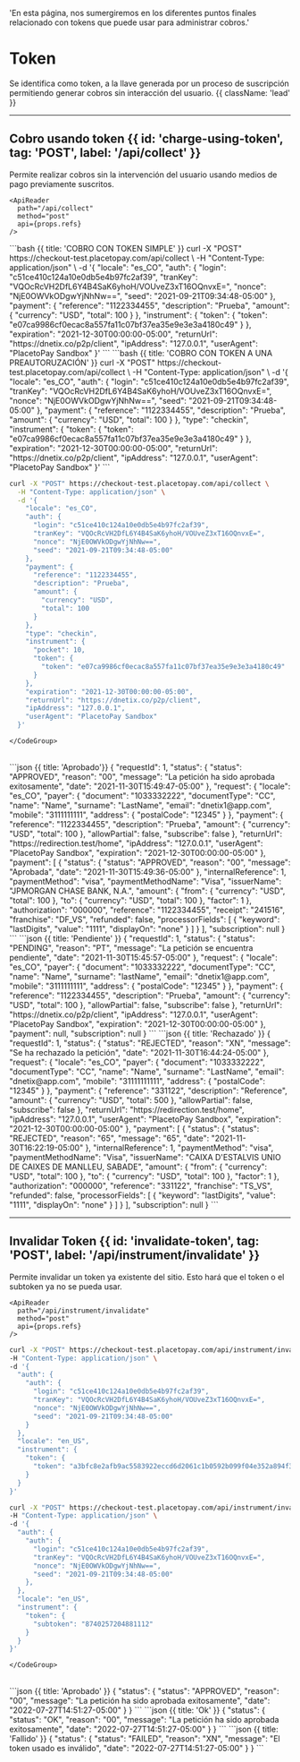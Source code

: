   'En esta página, nos sumergiremos en los diferentes puntos finales relacionado con tokens que puede usar para administrar cobros.'


# Token

Se identifica como token, a la llave generada por un proceso de suscripción permitiendo generar cobros sin interacción del usuario. {{ className: 'lead' }}

---

## Cobro usando token {{ id: 'charge-using-token', tag: 'POST', label: '/api/collect' }}

<Row>
  <Col>
    Permite realizar cobros sin la intervención del usuario usando medios de pago previamente suscritos.

    <ApiReader
      path="/api/collect"
      method="post"
      api={props.refs}
    />
  </Col>
  <Col sticky>
    <CodeGroup title="Solicitud" tag="POST" label="/api/collect">
```bash {{ title: 'COBRO CON TOKEN SIMPLE' }}
curl -X "POST" https://checkout-test.placetopay.com/api/collect \
  -H "Content-Type: application/json" \
  -d '{
    "locale": "es_CO",
    "auth": {
      "login": "c51ce410c124a10e0db5e4b97fc2af39",
      "tranKey": "VQOcRcVH2DfL6Y4B4SaK6yhoH/VOUveZ3xT16OQnvxE=",
      "nonce": "NjE0OWVkODgwYjNhNw==",
      "seed": "2021-09-21T09:34:48-05:00"
    },
    "payment": {
      "reference": "1122334455",
      "description": "Prueba",
      "amount": {
        "currency": "USD",
        "total": 100
      }
    },
    "instrument": {
      "token": {
        "token": "e07ca9986cf0ecac8a557fa11c07bf37ea35e9e3e3a4180c49"
      }
    },
    "expiration": "2021-12-30T00:00:00-05:00",
    "returnUrl": "https://dnetix.co/p2p/client",
    "ipAddress": "127.0.0.1",
    "userAgent": "PlacetoPay Sandbox"
  }'
```
```bash {{ title: 'COBRO CON TOKEN A UNA PREAUTORUZACIÓN' }}
curl -X "POST" https://checkout-test.placetopay.com/api/collect \
  -H "Content-Type: application/json" \
  -d '{
    "locale": "es_CO",
    "auth": {
      "login": "c51ce410c124a10e0db5e4b97fc2af39",
      "tranKey": "VQOcRcVH2DfL6Y4B4SaK6yhoH/VOUveZ3xT16OQnvxE=",
      "nonce": "NjE0OWVkODgwYjNhNw==",
      "seed": "2021-09-21T09:34:48-05:00"
    },
    "payment": {
      "reference": "1122334455",
      "description": "Prueba",
      "amount": {
        "currency": "USD",
        "total": 100
      }
    },
    "type": "checkin",
    "instrument": {
      "token": {
        "token": "e07ca9986cf0ecac8a557fa11c07bf37ea35e9e3e3a4180c49"
      }
    },
    "expiration": "2021-12-30T00:00:00-05:00",
    "returnUrl": "https://dnetix.co/p2p/client",
    "ipAddress": "127.0.0.1",
    "userAgent": "PlacetoPay Sandbox"
  }'
```

```bash {{ title: 'COBRO CON BOLSILLO DE TARJETA' }}
curl -X "POST" https://checkout-test.placetopay.com/api/collect \
  -H "Content-Type: application/json" \
  -d '{
    "locale": "es_CO",
    "auth": {
      "login": "c51ce410c124a10e0db5e4b97fc2af39",
      "tranKey": "VQOcRcVH2DfL6Y4B4SaK6yhoH/VOUveZ3xT16OQnvxE=",
      "nonce": "NjE0OWVkODgwYjNhNw==",
      "seed": "2021-09-21T09:34:48-05:00"
    },
    "payment": {
      "reference": "1122334455",
      "description": "Prueba",
      "amount": {
        "currency": "USD",
        "total": 100
      }
    },
    "type": "checkin",
    "instrument": {
      "pocket": 10,
      "token": {
        "token": "e07ca9986cf0ecac8a557fa11c07bf37ea35e9e3e3a4180c49"
      }
    },
    "expiration": "2021-12-30T00:00:00-05:00",
    "returnUrl": "https://dnetix.co/p2p/client",
    "ipAddress": "127.0.0.1",
    "userAgent": "PlacetoPay Sandbox"
  }'
```
    </CodeGroup>
  </Col>
</Row>

<Row>
  <Col>
    <ApiReader
      path="/api/collect"
      method="post"
      type="response"
      api={props.refs}
    />
  </Col>
<Col sticky>
  <br />
  <CodeGroup title="Respuesta">
```json {{ title: 'Aprobado'}}
{
  "requestId": 1,
  "status": {
    "status": "APPROVED",
    "reason": "00",
    "message": "La petición ha sido aprobada exitosamente",
    "date": "2021-11-30T15:49:47-05:00"
  },
  "request": {
    "locale": "es_CO",
    "payer": {
      "document": "1033332222",
      "documentType": "CC",
      "name": "Name",
      "surname": "LastName",
      "email": "dnetix1@app.com",
      "mobile": "3111111111",
      "address": {
        "postalCode": "12345"
      }
    },
    "payment": {
      "reference": "1122334455",
      "description": "Prueba",
      "amount": {
        "currency": "USD",
        "total": 100
      },
      "allowPartial": false,
      "subscribe": false
    },
    "returnUrl": "https://redirection.test/home",
    "ipAddress": "127.0.0.1",
    "userAgent": "PlacetoPay Sandbox",
    "expiration": "2021-12-30T00:00:00-05:00"
  },
  "payment": [
    {
      "status": {
        "status": "APPROVED",
        "reason": "00",
        "message": "Aprobada",
        "date": "2021-11-30T15:49:36-05:00"
      },
      "internalReference": 1,
      "paymentMethod": "visa",
      "paymentMethodName": "Visa",
      "issuerName": "JPMORGAN CHASE BANK, N.A.",
      "amount": {
        "from": {
          "currency": "USD",
          "total": 100
        },
        "to": {
          "currency": "USD",
          "total": 100
        },
        "factor": 1
      },
      "authorization": "000000",
      "reference": "1122334455",
      "receipt": "241516",
      "franchise": "DF_VS",
      "refunded": false,
      "processorFields": [
        {
          "keyword": "lastDigits",
          "value": "1111",
          "displayOn": "none"
        }
      ]
    }
  ],
  "subscription": null
}
```
```json {{ title: 'Pendiente' }}
{
  "requestId": 1,
  "status": {
    "status": "PENDING",
    "reason": "PT",
    "message": "La petición se encuentra pendiente",
    "date": "2021-11-30T15:45:57-05:00"
  },
  "request": {
    "locale": "es_CO",
    "payer": {
      "document": "1033332222",
      "documentType": "CC",
      "name": "Name",
      "surname": "lastName",
      "email": "dnetix1@app.com",
      "mobile": "3111111111",
      "address": {
        "postalCode": "12345"
      }
    },
    "payment": {
      "reference": "1122334455",
      "description": "Prueba",
      "amount": {
        "currency": "USD",
        "total": 100
      },
      "allowPartial": false,
      "subscribe": false
    },
    "returnUrl": "https://dnetix.co/p2p/client",
    "ipAddress": "127.0.0.1",
    "userAgent": "PlacetoPay Sandbox",
    "expiration": "2021-12-30T00:00:00-05:00"
  },
  "payment": null,
  "subscription": null
}
```
```json {{ title: 'Rechazado' }}
{
  "requestId": 1,
  "status": {
    "status": "REJECTED",
    "reason": "XN",
    "message": "Se ha rechazado la petición",
    "date": "2021-11-30T16:44:24-05:00"
  },
  "request": {
    "locale": "es_CO",
    "payer": {
      "document": "1033332222",
      "documentType": "CC",
      "name": "Name",
      "surname": "LastName",
      "email": "dnetix@app.com",
      "mobile": "31111111111",
      "address": {
        "postalCode": "12345"
      }
    },
    "payment": {
      "reference": "331122",
      "description": "Reference",
      "amount": {
        "currency": "USD",
        "total": 500
      },
      "allowPartial": false,
      "subscribe": false
    },
    "returnUrl": "https://redirection.test/home",
    "ipAddress": "127.0.0.1",
    "userAgent": "PlacetoPay Sandbox",
    "expiration": "2021-12-30T00:00:00-05:00"
  },
  "payment": [
    {
      "status": {
        "status": "REJECTED",
        "reason": "65",
        "message": "65",
        "date": "2021-11-30T16:22:19-05:00"
      },
      "internalReference": 1,
      "paymentMethod": "visa",
      "paymentMethodName": "Visa",
      "issuerName": "CAIXA D'ESTALVIS UNIO DE CAIXES DE MANLLEU, SABADE",
      "amount": {
        "from": {
          "currency": "USD",
          "total": 100
        },
        "to": {
          "currency": "USD",
          "total": 100
        },
        "factor": 1
      },
      "authorization": "000000",
      "reference": "331122",
      "franchise": "TS_VS",
      "refunded": false,
      "processorFields": [
        {
          "keyword": "lastDigits",
          "value": "1111",
          "displayOn": "none"
        }
      ]
    }
  ],
  "subscription": null
}
```
    </CodeGroup>
  </Col>
</Row>

---

## Invalidar Token {{ id: 'invalidate-token', tag: 'POST', label: '/api/instrument/invalidate' }}

<Row>
  <Col>
    Permite invalidar un token ya existente del sitio. Esto hará que el token o el subtoken ya no se pueda usar.

    <ApiReader
      path="/api/instrument/invalidate"
      method="post"
      api={props.refs}
    />
  </Col>
  <Col sticky>
    <CodeGroup title="Solicitud" tag="POST" label="/api/instrument/invalidate">

```bash {{ title: 'USANDO TOKEN' }}
curl -X "POST" https://checkout-test.placetopay.com/api/instrument/invalidate \
-H "Content-Type: application/json" \
-d '{
  "auth": {
    "auth": {
      "login": "c51ce410c124a10e0db5e4b97fc2af39",
      "tranKey": "VQOcRcVH2DfL6Y4B4SaK6yhoH/VOUveZ3xT16OQnvxE=",
      "nonce": "NjE0OWVkODgwYjNhNw==",
      "seed": "2021-09-21T09:34:48-05:00"
    }
  },
  "locale": "en_US",
  "instrument": {
    "token": {
      "token": "a3bfc8e2afb9ac5583922eccd6d2061c1b0592b099f04e352a894f37ae51cf1a"
    }
  }
}'
```
```bash {{ title: 'USANDO SUBTOKEN' }}
curl -X "POST" https://checkout-test.placetopay.com/api/instrument/invalidate \
-H "Content-Type: application/json" \
-d '{
  "auth": {
    "auth": {
      "login": "c51ce410c124a10e0db5e4b97fc2af39",
      "tranKey": "VQOcRcVH2DfL6Y4B4SaK6yhoH/VOUveZ3xT16OQnvxE=",
      "nonce": "NjE0OWVkODgwYjNhNw==",
      "seed": "2021-09-21T09:34:48-05:00"
    },
  },
  "locale": "en_US",
  "instrument": {
    "token": {
      "subtoken": "8740257204881112"
    }
  }
}'
```
    </CodeGroup>
  </Col>
</Row>

<Row>
  <Col>
    <ApiReader
      path="/api/instrument/invalidate"
      method="post"
      type="response"
      api={props.refs}
    />
  </Col>
  <Col sticky>
    <br />
    <CodeGroup title="Respuesta">
```json {{ title: 'Aprobado' }}
{
  "status": {
    "status": "APPROVED",
    "reason": "00",
    "message": "La petición ha sido aprobada exitosamente",
    "date": "2022-07-27T14:51:27-05:00"
  }
}
```
```json {{ title: 'Ok' }}
{
  "status": {
    "status": "OK",
    "reason": "00",
    "message": "La petición ha sido aprobada exitosamente",
    "date": "2022-07-27T14:51:27-05:00"
  }
}
```
```json {{ title: 'Fallido' }}
{
  "status": {
    "status": "FAILED",
    "reason": "XN",
    "message": "El token usado es inválido",
    "date": "2022-07-27T14:51:27-05:00"
  }
}
```
    </CodeGroup>
  </Col>
</Row>